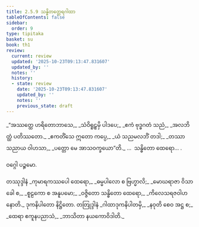 ```yaml
---
title: 2.5.9 သန္ဓိတတ္ထေရဂါထာ
tableOfContents: false
sidebar:
  order: 9
type: tipitaka
basket: su
book: th1
review:
  current: review
  updated: '2025-10-23T09:13:47.831607'
  updated_by: ''
  notes: ''
  history:
  - state: review
    date: '2025-10-23T09:13:47.831607'
    updated_by: ''
    notes: ''
    previous_state: draft
---
```



<ReviewStatus review={frontmatter.review} showDetails={true} />

<HypothesisAnnotation frontmatter={frontmatter} />

<DynamicBreadcrumb />

<Division number="217" book="th1" e="ch" v="19" p="261">

<Paragraph number="426" type="verses" book="th1">
_“အဿတ္ထေ ဟရိတောဘာသေ,_  
_သံဝိရူဠှမှိ ပါဒပေ;_  
_ဧကံ ဗုဒ္ဓဂတံ သညံ,_  
_အလဘိတ္ထံ ပတိဿတော._  

</Paragraph>

</Division>
<Division number="218" book="th1" e="ch" v="19" p="261">

<Paragraph number="427" type="verses" book="th1">
_ဧကတိံသေ ဣတော ကပ္ပေ,_  
_ယံ သညမလဘိံ တဒါ;_  
_တဿာ သညာယ ဝါဟသာ,_  
_ပတ္တော မေ အာသဝက္ခယော”တိ._  


</Paragraph>
</Division>

<Paragraph number="428" type="center" book="th1">
…  သန္ဓိတော ထေရော… .

  
ဝဂ္ဂေါ ပဉ္စမော.



</Paragraph>

<Paragraph number="429" type="center" book="th1">
တဿုဒ္ဒါနံ


</Paragraph>

<Paragraph number="430" type="verses" book="th1">
_ကုမာရကဿပေါ ထေရော,_  
_ဓမ္မပါလော စ ဗြဟ္မာလိ;_  
_မောဃရာဇာ ဝိသာခေါ စ,_  
_စူဠကော စ အနူပမော;_  
_ဝဇ္ဇိတော သန္ဓိတော ထေရော,_  
_ကိလေသရဇဝါဟနောတိ._  


</Paragraph>

<Paragraph number="431" type="center" book="th1">
ဒုကနိပါတော နိဋ္ဌိတော.



</Paragraph>

<Paragraph number="432" type="center" book="th1">
တတြုဒ္ဒါနံ


</Paragraph>

<Paragraph number="433" type="verses" book="th1">
_ဂါထာဒုကနိပါတမှိ,_  
_နဝုတိ စေဝ အဋ္ဌ စ;_  
_ထေရာ ဧကူနပညာသံ,_  
_ဘာသိတာ နယကောဝိဒါတိ._
</Paragraph>